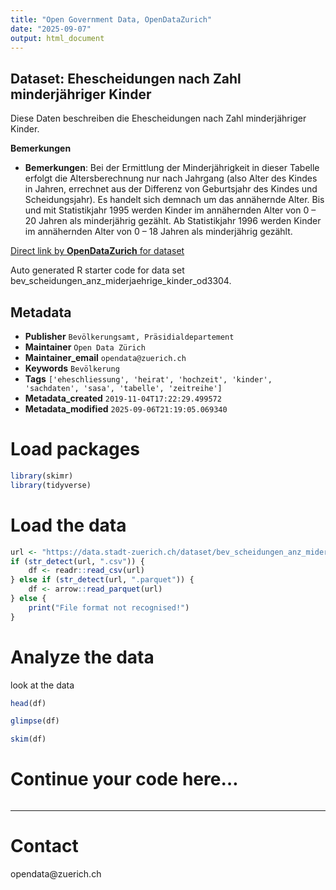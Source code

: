 ```yaml
---
title: "Open Government Data, OpenDataZurich"
date: "2025-09-07"
output: html_document
---
```


## Dataset: Ehescheidungen nach Zahl minderjähriger Kinder

Diese Daten beschreiben die Ehescheidungen nach Zahl minderjähriger Kinder.

**Bemerkungen**

- **Bemerkungen**: Bei der Ermittlung der Minderjährigkeit in dieser Tabelle erfolgt die Altersberechnung nur nach Jahrgang (also Alter des Kindes in Jahren, errechnet aus der Differenz von Geburtsjahr des Kindes und Scheidungsjahr). Es handelt sich demnach um das annähernde Alter.
Bis und mit Statistikjahr 1995 werden Kinder im annähernden Alter von 0 – 20 Jahren als minderjährig gezählt.
Ab Statistikjahr 1996 werden Kinder im annähernden Alter von 0 – 18 Jahren als minderjährig gezählt.

 

[]()



[Direct link by **OpenDataZurich** for dataset](https://data.stadt-zuerich.ch/dataset/bev_scheidungen_anz_miderjaehrige_kinder_od3304)

Auto generated R starter code for data set bev_scheidungen_anz_miderjaehrige_kinder_od3304.

## Metadata

- **Publisher** `Bevölkerungsamt, Präsidialdepartement`
- **Maintainer** `Open Data Zürich`
- **Maintainer_email** `opendata@zuerich.ch`
- **Keywords** `Bevölk­erung`
- **Tags** `['eheschliessung', 'heirat', 'hochzeit', 'kinder', 'sachdaten', 'sasa', 'tabelle', 'zeitreihe']`
- **Metadata_created** `2019-11-04T17:22:29.499572`
- **Metadata_modified** `2025-09-06T21:19:05.069340`


# Load packages

```r
library(skimr)
library(tidyverse)
```

# Load the data

```r
url <- "https://data.stadt-zuerich.ch/dataset/bev_scheidungen_anz_miderjaehrige_kinder_od3304/download/BEV330OD3304.csv"
if (str_detect(url, ".csv")) {
    df <- readr::read_csv(url)
} else if (str_detect(url, ".parquet")) {
    df <- arrow::read_parquet(url)
} else {
    print("File format not recognised!")
}
```

# Analyze the data

look at the data
```r
head(df)
```

```r
glimpse(df)
```

```r
skim(df)
```

# Continue your code here...

```r

```

------------------------------------------------------------------------

# Contact

opendata@zuerich.ch
